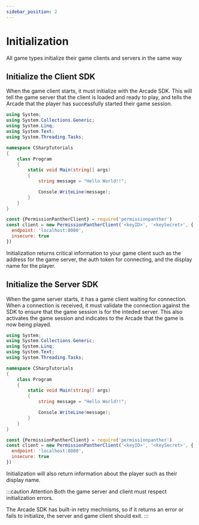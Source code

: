 ```yaml
---
sidebar_position: 2
---
```



# Initialization

All game types initialize their game clients and servers in the same way

## Initialize the Client SDK

When the game client starts, it must initialize with the Arcade SDK. This will tell the game server that the client is loaded and ready to play, and tells the Arcade that the player has successfully started their game session.

<Tabs groupId="sdk-lang">
<TabItem value="unity" label="Unity">

```cs
using System;
using System.Collections.Generic;
using System.Linq;
using System.Text;
using System.Threading.Tasks;

namespace CSharpTutorials
{
    class Program
    {
        static void Main(string[] args)
        {
            string message = "Hello World!!";

            Console.WriteLine(message);
        }
    }
}
```

</TabItem>
<TabItem value="js" label="JavaScript">

```js
const {PermissionPantherClient} = require('permissionpanther')
const client = new PermissionPantherClient('<keyID>', '<keySecret>', {
  endpoint: 'localhost:8080',
  insecure: true
})
```

</TabItem>
</Tabs>

Initialization returns critical information to your game client such as the address for the game server, the auth token for connecting, and the display name for the player.

## Initialize the Server SDK

When the game server starts, it has a game client waiting for connection. When a connection is received, it must validate the connection against the SDK to ensure that the game session is for the inteded server. This also activates the game session and indicates to the Arcade that the game is now being played.

<Tabs groupId="sdk-lang">
<TabItem value="unity" label="Unity">

```cs
using System;
using System.Collections.Generic;
using System.Linq;
using System.Text;
using System.Threading.Tasks;

namespace CSharpTutorials
{
    class Program
    {
        static void Main(string[] args)
        {
            string message = "Hello World!!";

            Console.WriteLine(message);
        }
    }
}
```

</TabItem>
<TabItem value="js" label="NodeJS">

```js
const {PermissionPantherClient} = require('permissionpanther')
const client = new PermissionPantherClient('<keyID>', '<keySecret>', {
  endpoint: 'localhost:8080',
  insecure: true
})
```

</TabItem>
</Tabs>

Initialization will also return information about the player such as their display name.

:::caution Attention
Both the game server and client must respect initialization errors.

The Arcade SDK has built-in retry mechnisms, so if it returns an error or fails to initialize, the server and game client should exit.
:::

